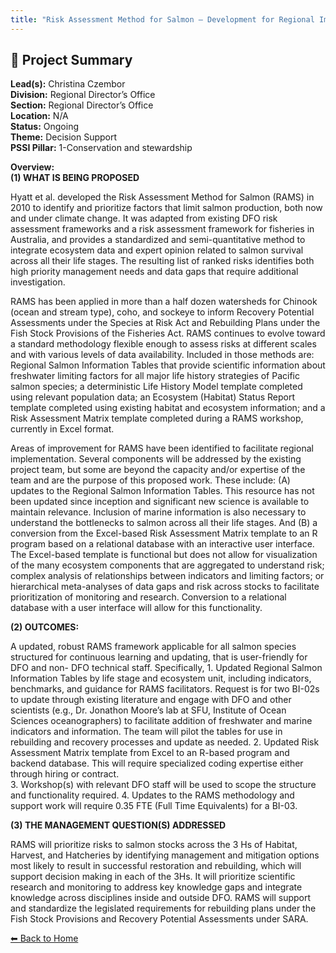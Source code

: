 ```yaml
---
title: "Risk Assessment Method for Salmon – Development for Regional Implementation"
---
```


## 🧬 Project Summary

**Lead(s):** Christina Czembor  
**Division:** Regional Director's Office  
**Section:** Regional Director's Office  
**Location:** N/A  
**Status:** Ongoing  
**Theme:** Decision Support  
**PSSI Pillar:** 1-Conservation and stewardship  

**Overview:**  
**(1) WHAT IS BEING PROPOSED**

Hyatt et al. developed the Risk Assessment Method for Salmon (RAMS) in 2010 to
identify and prioritize factors that limit salmon production, both now and
under climate change. It was adapted from existing DFO risk assessment
frameworks and a risk assessment framework for fisheries in Australia, and
provides a standardized and semi-quantitative method to integrate ecosystem
data and expert opinion related to salmon survival across all their life
stages. The resulting list of ranked risks identifies both high priority
management needs and data gaps that require additional investigation.

RAMS has been applied in more than a half dozen watersheds for Chinook (ocean
and stream type), coho, and sockeye to inform Recovery Potential Assessments
under the Species at Risk Act and Rebuilding Plans under the Fish Stock
Provisions of the Fisheries Act. RAMS continues to evolve toward a standard
methodology flexible enough to assess risks at different scales and with
various levels of data availability. Included in those methods are: Regional
Salmon Information Tables that provide scientific information about freshwater
limiting factors for all major life history strategies of Pacific salmon
species; a deterministic Life History Model template completed using relevant
population data; an Ecosystem (Habitat) Status Report template completed using
existing habitat and ecosystem information; and a Risk Assessment Matrix
template completed during a RAMS workshop, currently in Excel format.

Areas of improvement for RAMS have been identified to facilitate regional
implementation. Several components will be addressed by the existing project
team, but some are beyond the capacity and/or expertise of the team and are
the purpose of this proposed work. These include: (A) updates to the Regional
Salmon Information Tables. This resource has not been updated since inception
and significant new science is available to maintain relevance. Inclusion of
marine information is also necessary to understand the bottlenecks to salmon
across all their life stages. And (B) a conversion from the Excel-based Risk
Assessment Matrix template to an R program based on a relational database with
an interactive user interface. The Excel-based template is functional but does
not allow for visualization of the many ecosystem components that are
aggregated to understand risk; complex analysis of relationships between
indicators and limiting factors; or hierarchical meta-analyses of data gaps
and risk across stocks to facilitate prioritization of monitoring and
research. Conversion to a relational database with a user interface will allow
for this functionality.

**(2) OUTCOMES:**

A updated, robust RAMS framework applicable for all salmon species structured
for continuous learning and updating, that is user-friendly for DFO and non-
DFO technical staff. Specifically, 1\. Updated Regional Salmon Information
Tables by life stage and ecosystem unit, including indicators, benchmarks, and
guidance for RAMS facilitators. Request is for two BI-02s to update through
existing literature and engage with DFO and other scientists (e.g., Dr.
Jonathon Moore’s lab at SFU, Institute of Ocean Sciences oceanographers) to
facilitate addition of freshwater and marine indicators and information. The
team will pilot the tables for use in rebuilding and recovery processes and
update as needed. 2\. Updated Risk Assessment Matrix template from Excel to an
R-based program and backend database. This will require specialized coding
expertise either through hiring or contract.  
3\. Workshop(s) with relevant DFO staff will be used to scope the structure
and functionality required. 4\. Updates to the RAMS methodology and support
work will require 0.35 FTE (Full Time Equivalents) for a BI-03.

**(3) THE MANAGEMENT QUESTION(S) ADDRESSED**

RAMS will prioritize risks to salmon stocks across the 3 Hs of Habitat,
Harvest, and Hatcheries by identifying management and mitigation options most
likely to result in successful restoration and rebuilding, which will support
decision making in each of the 3Hs. It will prioritize scientific research and
monitoring to address key knowledge gaps and integrate knowledge across
disciplines inside and outside DFO. RAMS will support and standardize the
legislated requirements for rebuilding plans under the Fish Stock Provisions
and Recovery Potential Assessments under SARA.



[⬅ Back to Home](../index.qmd)

